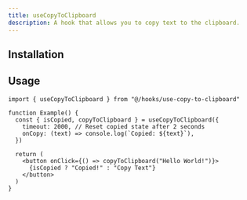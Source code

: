 ```yaml
---
title: useCopyToClipboard
description: A hook that allows you to copy text to the clipboard.
---
```


## Installation
<ComponentInstall name="use-copy-to-clipboard" />

## Usage

```tsx
import { useCopyToClipboard } from "@/hooks/use-copy-to-clipboard"

function Example() {
  const { isCopied, copyToClipboard } = useCopyToClipboard({
    timeout: 2000, // Reset copied state after 2 seconds
    onCopy: (text) => console.log(`Copied: ${text}`),
  })

  return (
    <button onClick={() => copyToClipboard("Hello World!")}>
      {isCopied ? "Copied!" : "Copy Text"}
    </button>
  )
}
```

